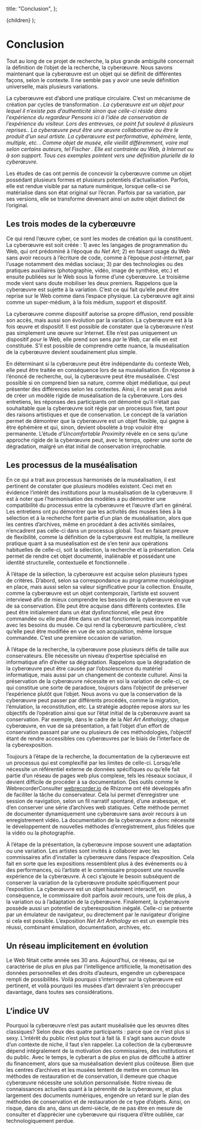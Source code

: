 
  title: "Conclusion",
};

  <Layout meta={meta}>
    <Essai>{children}</Essai>
  </Layout>
);

# Conclusion

Tout au long de ce projet de recherche, la plus grande ambiguïté concernait la
définition de l’objet de la recherche, la cyberœuvre. Nous savons maintenant que
la cyberœuvre est un objet qui se définit de différentes façons, selon le
contexte. Il ne semble pas y avoir une seule définition universelle, mais
plusieurs variations.

La cyberœuvre est d’abord une pratique circulaire. C’est un mécanisme de
création par cycles de transformation <Cite id="barats_manuel_2013" locator={136}/>. La
cyberœuvre est un objet pour lequel il n’existe pas d’authenticité <Cite id="reijden_authenticity_2008" /> sinon que celle-ci réside dans l’expérience du regardeur<Sidenote id="72"> Pensons ici à l’idée de conservation de l’expérience du visiteur. Lors des entrevues, ce point fut soulevé à plusieurs reprises.</Sidenote>. La cyberœuvre peut être une œuvre collaborative ou être le produit d’un
seul artiste. La cyberœuvre est performative, éphémère, lente, multiple, etc. <Cite id="colman_constructing_2005" />. Comme objet de musée, elle vieillit différemment, voire mal selon certains auteurs, tel Fischer <Cite id="fischer_pensee_2004" suppressAuthor />. Elle est contrainte au _Web_, à _Internet_ <Cite id="chandler_immaterial_2006" /> ou à son support. Tous ces exemples
pointent vers une définition plurielle de la cyberœuvre.

Les études de cas ont permis de concevoir la cyberœuvre comme un objet possédant
plusieurs formes et plusieurs potentiels d’actualisation. Parfois, elle est
rendue visible par sa nature numérique, lorsque celle-ci se matérialise dans son
état original sur l’écran. Parfois par sa variation, par ses versions, elle se
transforme devenant ainsi un autre objet distinct de l’original.

## Les trois modes de la cyberœuvre

Ce qui rend l’œuvre cyber, ce sont les modes de création qui la constituent. La
cyberœuvre est soit créée : 1) avec les langages de programmation du Web, qui
ont prédominé à l’époque du _Net Art_; 2) en faisant usage du Web sans avoir
recours à l’écriture de code, comme à l’époque _post-internet_, par l’usage
notamment des médias sociaux; 3) par des technologies ou des pratiques
auxiliaires (photographie, vidéo, image de synthèse, etc.) et ensuite publiées
sur le Web sous la forme d’une cyberœuvre. Le troisième mode vient sans doute
mobiliser les deux premiers. Rappelons que la cyberœuvre est sujette à la
variation. C’est ce qui fait qu’elle peut être reprise sur le Web comme dans
l’espace physique. La cyberœuvre agit ainsi comme un super-médium, à la fois
médium, support et dispositif.

La cyberœuvre comme dispositif autorise sa propre diffusion, rend possible son
accès, mais aussi son évolution par la variation. La cyberœuvre est à la fois
œuvre et dispositif. Il est possible de constater que la cyberœuvre n’est pas
simplement une œuvre sur Internet. Elle n’est pas uniquement un dispositif
_pour_ le Web, elle prend son sens _par_ le Web, car elle en est constituée.
S’il est possible de comprendre cette nuance, la muséalisation de la cyberœuvre
devient soudainement plus simple.

En déterminant si la cyberœuvre peut être indépendante du contexte Web, elle
peut être traitée en conséquence lors de sa muséalisation. En réponse à l’énoncé
de recherche, oui, la cyberœuvre peut être muséalisée. C’est possible si on
comprend bien sa nature, comme objet médiatique, qui peut présenter des
différences selon les contextes. Ainsi, il ne serait pas avisé de créer un
modèle rigide de muséalisation de la cyberœuvre. Lors des entretiens, les
réponses des participants ont démontré qu’il n’était pas souhaitable que la
cyberœuvre soit régie par un processus fixe, tant pour des raisons artistiques
et que de conservation. Le concept de la variation permet de démontrer que la
cyberœuvre est un objet flexible, qui gagne à être éphémère et qui, sinon,
devient obsolète à trop vouloir être permanente. L’étude _d’Uncomfortable
Proximity_ révèle en ce sens qu’une approche rigide de la cyberœuvre peut, avec
le temps, opérer une sorte de dégradation, malgré un état initial de
conservation irréprochable.

## Les processus de la muséalisation

En ce qui a trait aux processus harmonisés de la muséalisation, il est pertinent
de constater que plusieurs modèles existent. Ceci met en évidence l’intérêt des
institutions pour la muséalisation de la cyberœuvre. Il est à noter que
l’harmonisation des modèles a pu démontrer une compatibilité du processus entre
la cyberœuvre et l’œuvre d’art en général. Les entretiens ont pu démontrer que
les activités des musées liées à la sélection et à la recherche font partie d’un
plan de muséalisation, alors que les centres d’archives, même en procédant à des
activités similaires, n’encadrent pas celle-ci dans un processus global. Tout en
faisant preuve de flexibilité, comme la définition de la cyberœuvre est
multiple, la meilleure pratique quant à sa muséalisation est de s’en tenir aux
opérations habituelles de celle-ci, soit la sélection, la recherche et la
présentation. Cela permet de rendre cet objet documenté, inaliénable et
possédant une identité structurelle, contextuelle et fonctionnelle <Cite id="mairesse_musealisation_2011"/>.

À l’étape de la sélection, la cyberœuvre est acquise selon plusieurs types de
critères. D’abord, selon sa correspondance au programme muséologique en place,
mais aussi selon sa valeur significative pour la collection. Ensuite, comme la
cyberœuvre est un objet contemporain, l’artiste est souvent interviewé afin de
mieux comprendre les besoins de la cyberœuvre en vue de sa conservation. Elle
peut être acquise dans différents contextes. Elle peut être initialement dans un
état dysfonctionnel, elle peut être commandée ou elle peut être dans un état
fonctionnel, mais incompatible avec les besoins du musée. Ce qui rend la
cyberœuvre particulière, c’est qu’elle peut être modifiée en vue de son
acquisition, même lorsque commandée. C’est une première occasion de variation.

À l’étape de la recherche, la cyberœuvre pose plusieurs défis de taille aux
conservateurs. Elle nécessite un niveau d’expertise spécialisé en informatique
afin d’éviter sa dégradation. Rappelons que la dégradation de la cyberœuvre peut
être causée par l’obsolescence du matériel informatique, mais aussi par un
changement de contexte culturel. Ainsi la préservation de la cyberœuvre
nécessite en soi la variation de celle-ci, ce qui constitue une sorte de
paradoxe, toujours dans l’objectif de préserver l’expérience plutôt que l’objet.
Nous avons vu que la conservation de la cyberœuvre peut passer par différents
procédés, comme la migration, l’émulation, la reconstitution, etc. La stratégie
adoptée repose alors sur les objectifs de l’opération ainsi que sur l’état
initial de la cyberœuvre avant sa conservation. Par exemple, dans le cadre de la
_Net Art Anthology_, chaque cyberœuvre, en vue de sa présentation, a fait
l’objet d’un effort de conservation passant par une ou plusieurs de ces
méthodologies, l’objectif étant de rendre accessibles ces cyberœuvres par le
biais de l’interface de la cyberexposition.

Toujours à l’étape de la recherche, la documentation de la cyberœuvre est un
processus qui est complexifié par les limites de celle-ci. Lorsqu’elle nécessite
un référentiel externe de données spécifiques ou qu’elle fait partie d’un réseau
de pages web plus complexe, tels les réseaux sociaux, il devient difficile de
procéder à sa documentation. Des outils comme le
Webrecorder<Sidenote id="73">Consulter [webrecorder.io](https://webrecorder.io)</Sidenote> de Rhizome
ont été développés afin de faciliter la tâche du conservateur. Cela lui permet
d’enregistrer une session de navigation, selon un fil narratif spontané, d’une
arabesque, et d’en conserver une série d’archives web statiques. Cette méthode
permet de documenter dynamiquement une cyberœuvre sans avoir recours à un
enregistrement vidéo. La documentation de la cyberœuvre a donc nécessité le
développement de nouvelles méthodes d’enregistrement, plus fidèles que la vidéo
ou la photographie.

À l’étape de la présentation, la cyberœuvre impose souvent une adaptation ou une
variation. Les artistes sont invités à collaborer avec les commissaires afin
d’installer la cyberœuvre dans l’espace d’exposition. Cela fait en sorte que les
expositions ressemblent plus à des événements ou à des performances, où
l’artiste et le commissaire proposent une nouvelle expérience de la cyberœuvre.
À ceci s’ajoute le besoin subséquent de conserver la variation de la cyberœuvre
produite spécifiquement pour l’exposition. La cyberœuvre est un objet hautement
interactif, en conséquence, le commissaire doit parfois avoir recours, une fois
de plus, à la variation ou à l’adaptation de la cyberœuvre. Finalement, la
cyberœuvre possède aussi un potentiel de cyberexposition inégalé. Celle-ci se
présente par un émulateur de navigateur, ou directement par le navigateur
d’origine si cela est possible. L’exposition _Net Art Anthology_ en est un
exemple très réussi, combinant émulation, documentation, archives, etc.

## Un réseau implicitement en évolution

Le Web fêtait cette année ses 30 ans. Aujourd’hui, ce réseau, qui se caractérise
de plus en plus par l’intelligence artificielle, la monétisation des données
personnelles et des droits d’auteurs, engendre un cyberespace rempli de
possibilités. Voilà pourquoi s’interroger sur la cyberœuvre est pertinent, et
voilà pourquoi les musées d’art devraient s’en préoccuper davantage, dans toutes
ses considérations.

## L’indice UV

Pourquoi la cyberœuvre n’est pas autant muséalisée que les œuvres dites
classiques? Selon deux des quatre participants : parce que ce n’est plus si
sexy. L’intérêt du public n’est plus tout à fait là. Il s’agit sans aucun doute
d’un contexte de niche, il faut s’en rappeler. La collection de la cyberœuvre
dépend intégralement de la motivation des commissaires, des institutions et du
public. Avec le temps, le cyberart a de plus en plus de difficulté à attirer du
financement, alors que sa muséalisation devient plus coûteuse. Bien que les
centres d’archives et les musées tentent de mettre en commun les méthodes de
restauration et de conservation, il demeure que chaque cyberœuvre nécessite une
solution personnalisée. Notre niveau de connaissances actuelles quant à la
pérennité de la cyberœuvre, et plus largement des documents numériques, engendre
un retard sur le plan des méthodes de conservation et de restauration de ce type
d’objets. Ainsi, on risque, dans dix ans, dans un demi-siècle, de ne pas être en
mesure de consulter et d’apprécier une cyberœuvre qui risquera d’être oubliée,
car technologiquement perdue.
